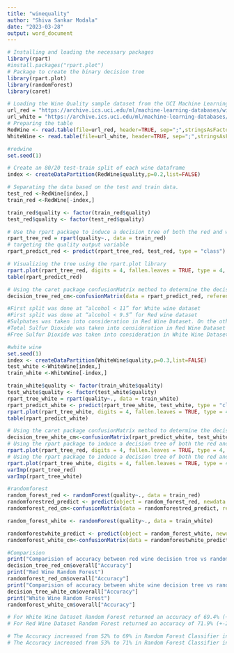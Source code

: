 ---
title: "winequality"
author: "Shiva Sankar Modala"
date: "2023-03-28"
output: word_document
---

```{r}
# Installing and loading the necessary packages
library(rpart)
#install.packages("rpart.plot")
# Package to create the binary decision tree
library(rpart.plot)
library(randomForest)
library(caret)

```

```{r}
# Loading the Wine Quality sample dataset from the UCI Machine Learning Repository
url_red = "https://archive.ics.uci.edu/ml/machine-learning-databases/wine-quality/winequality-red.csv"
url_white = "https://archive.ics.uci.edu/ml/machine-learning-databases/wine-quality/winequality-white.csv"
# Preparing the table
RedWine <- read.table(file=url_red, header=TRUE, sep=";",stringsAsFactors=TRUE)
WhiteWine <- read.table(file=url_white, header=TRUE, sep=";",stringsAsFactors=TRUE)
```

```{r}
#redwine
set.seed(1)
```

```{r}
# Create an 80/20 test-train split of each wine dataframe
index <- createDataPartition(RedWine$quality,p=0.2,list=FALSE)
```

```{r}
# Separating the data based on the test and train data.
test_red <-RedWine[index,]
train_red <-RedWine[-index,]
```

```{r}
train_red$quality <- factor(train_red$quality)
test_red$quality <- factor(test_red$quality)
```

```{r}
# Use the rpart package to induce a decision tree of both the red and white wines
rpart_tree_red = rpart(quality~., data = train_red)
# targeting the quality output variable
rpart_predict_red <- predict(rpart_tree_red, test_red, type = "class")
```

```{r}
# Visualizing the tree using the rpart.plot library
rpart.plot(rpart_tree_red, digits = 4, fallen.leaves = TRUE, type = 4, extra = 100)
table(rpart_predict_red)
```

```{r}
# Using the caret package confusionMatrix method to determine the decision tree accuracy on the test set
decision_tree_red_cm<-confusionMatrix(data = rpart_predict_red, reference = test_red$quality)
```

```{r}
#First split was done at “alcohol < 11” for White wine dataset
#First split was done at “alcohol < 9.5” for Red wine dataset
#Sulphates was taken into consideration in Red Wine Dataset. On the other hand its absent in White Wine Dataset.
#Total Sulfur Dioxide was taken into consideration in Red Wine Dataset and its absent in White Wine Dataset.
#Free Sulfur Dioxide was taken into consideration in White Wine Dataset and its absent in Red Wine Dataset.
```

```{r}
#white wine
set.seed(1)
index <- createDataPartition(WhiteWine$quality,p=0.3,list=FALSE)
test_white <-WhiteWine[index,]
train_white <-WhiteWine[-index,]
```

```{r}
train_white$quality <- factor(train_white$quality)
test_white$quality <- factor(test_white$quality)
rpart_tree_white = rpart(quality~., data = train_white)
rpart_predict_white <- predict(rpart_tree_white, test_white, type = "class")
rpart.plot(rpart_tree_white, digits = 4, fallen.leaves = TRUE, type = 4, extra = 100)
table(rpart_predict_white)
```

```{r}
# Using the caret package confusionMatrix method to determine the decision tree accuracy on the test set
decision_tree_white_cm<-confusionMatrix(rpart_predict_white, test_white$quality)
# Using the rpart package to induce a decision tree of both the red and white wines
rpart.plot(rpart_tree_red, digits = 4, fallen.leaves = TRUE, type = 4, extra = 100)
# Using the rpart package to induce a decision tree of both the red and white wines
rpart.plot(rpart_tree_white, digits = 4, fallen.leaves = TRUE, type = 4, extra = 100)
varImp(rpart_tree_red)
varImp(rpart_tree_white)
```

```{r}
#randomforest
random_forest_red <- randomForest(quality~., data = train_red)
randomforestred_predict <- predict(object = random_forest_red, newdata = test_red)
randomforest_red_cm<-confusionMatrix(data = randomforestred_predict, reference = test_red$quality)
```

```{r}
random_forest_white <- randomForest(quality~., data = train_white)
```

```{r}
randomforestwhite_predict <- predict(object = random_forest_white, newdata = test_white)
randomforest_white_cm<-confusionMatrix(data = randomforestwhite_predict, reference = test_white$quality)
```

```{r}
#Comparision
print("Comparision of accuracy between red wine decision tree vs randomforest: for the Red Wine Decision Tree")
decision_tree_red_cm$overall["Accuracy"]
print("Red Wine Random Forest")
randomforest_red_cm$overall["Accuracy"]
print("Comparision of accuracy between white wine decision tree vs randomforest: White Wine Decision Tree")
decision_tree_white_cm$overall["Accuracy"]
print("White Wine Random Forest")
randomforest_white_cm$overall["Accuracy"]
```

```{r}
# For White Wine Dataset Random Forest returned an accuracy of 69.4% (+-2) 
# For Red Wine Dataset Random Forest returned an accuracy of 71.9% (+-2)
```

```{r}
# The Accuracy increased from 52% to 69% in Random Forest Classifier in White Wine Dataset
# The Accuracy increased from 53% to 71% in Random Forest Classifier in Red Wine Dataset
```

